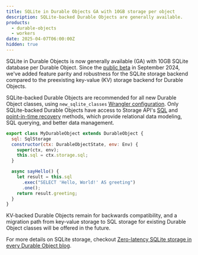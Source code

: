 ```yaml
---
title: SQLite in Durable Objects GA with 10GB storage per object
description: SQLite-backed Durable Objects are generally available.
products:
  - durable-objects
  - workers 
date: 2025-04-07T06:00:00Z
hidden: true
---
```


SQLite in Durable Objects is now generally available (GA) with 10GB SQLite database per Durable Object. Since the [public beta](https://blog.cloudflare.com/sqlite-in-durable-objects/) in September 2024, we've added feature parity and robustness for the SQLite storage backend compared to the preexisting key-value (KV) storage backend for Durable Objects. 

SQLite-backed Durable Objects are recommended for all new Durable Object classes, using `new_sqlite_classes` [Wrangler configuration](/durable-objects/best-practices/access-durable-objects-storage/#create-sqlite-backed-durable-object-class). Only SQLite-backed Durable Objects have access to Storage API's [SQL](/durable-objects/api/storage-api/#sql-api) and [point-in-time recovery](/durable-objects/api/storage-api/#pitr-point-in-time-recovery-api) methods, which provide relational data modeling, SQL querying, and better data management.

```js
export class MyDurableObject extends DurableObject {
  sql: SqlStorage
  constructor(ctx: DurableObjectState, env: Env) {
    super(ctx, env);
    this.sql = ctx.storage.sql;
  }

  async sayHello() {
    let result = this.sql
      .exec("SELECT 'Hello, World!' AS greeting")
      .one();
    return result.greeting;
  }
}
```

KV-backed Durable Objects remain for backwards compatibility, and a migration path from key-value storage to SQL storage for existing Durable Object classes will be offered in the future.

For more details on SQLite storage, checkout [Zero-latency SQLite storage in every Durable Object blog](https://blog.cloudflare.com/sqlite-in-durable-objects/).

